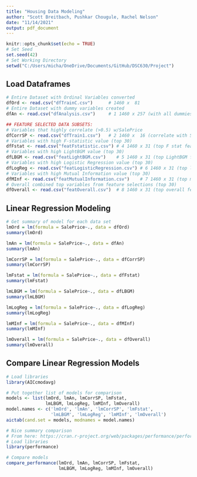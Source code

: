 ```yaml
---
title: "Housing Data Modeling"
author: "Scott Breitbach, Pushkar Chougule, Rachel Nelson"
date: "11/14/2021"
output: pdf_document
---
```


```r
knitr::opts_chunk$set(echo = TRUE)
# Set Seed
set.seed(42)
# Set Working Directory
setwd("C:/Users/micha/OneDrive/Documents/GitHub/DSC630/Project")
```

## Load Dataframes

```r
# Entire Dataset with Ordinal Variables converted
dfOrd <- read.csv("dfTrainC.csv")      # 1460 x  81
# Entire Dataset with dummy variables created
dfAn <- read.csv("dfAnalysis.csv")     # 1 1460 x 257 (with all dummies)

## FEATURE SELECTED DATA SUBSETS:
# Variables that highly correlate (>0.5) w/SalePrice
dfCorrSP <- read.csv("dfTrain1.csv")   # 2 1460 x  16 (correlate with SalePrice)
# Variables with high F-statistic value (top 30)
dfFstat <- read.csv("featFstatistic.csv") # 4 1460 x 31 (top F stat features)
# Variables with high LightBGM value (top 30)
dfLBGM <- read.csv("featLightBGM.csv")    # 5 1460 x 31 (top LightBGM features)
# Variables with high Logistic Regression value (top 30)
dfLogReg <- read.csv("featLogisticRegression.csv") # 6 1460 x 31 (top logistic regression features)
# Variables with high Mutual Information value (top 30)
dfMInf <- read.csv("featMutualInformation.csv")    # 7 1460 x 31 (top mutual information features)
# Overall combined top variables from feature selections (top 30)
dfOverall <- read.csv("featOverall.csv")  # 8 1460 x 31 (top overall features)
```

## Linear Regression Modeling

```r
# Get summary of model for each data set
lmOrd = lm(formula = SalePrice~., data = dfOrd)
summary(lmOrd)

lmAn = lm(formula = SalePrice~., data = dfAn)
summary(lmAn) 

lmCorrSP = lm(formula = SalePrice~., data = dfCorrSP)
summary(lmCorrSP)

lmFstat = lm(formula = SalePrice~., data = dfFstat)
summary(lmFstat)

lmLBGM = lm(formula = SalePrice~., data = dfLBGM)
summary(lmLBGM)

lmLogReg = lm(formula = SalePrice~., data = dfLogReg)
summary(lmLogReg)

lmMInf = lm(formula = SalePrice~., data = dfMInf)
summary(lmMInf)

lmOverall = lm(formula = SalePrice~., data = dfOverall)
summary(lmOverall)
```

## Compare Linear Regression Models

```r
# Load libraries
library(AICcmodavg)

# Put together list of models for comparison
models <- list(lmOrd, lmAn, lmCorrSP, lmFstat,
               lmLBGM, lmLogReg, lmMInf, lmOverall)
model.names <- c('lmOrd', 'lmAn', 'lmCorrSP', 'lmFstat',
                 'lmLBGM', 'lmLogReg', 'lmMInf', 'lmOverall')
aictab(cand.set = models, modnames = model.names)

# Nice summary comparison
# From here: https://cran.r-project.org/web/packages/performance/performance.pdf
# Load libraries
library(performance)  

# Compare models
compare_performance(lmOrd, lmAn, lmCorrSP, lmFstat, 
                    lmLBGM, lmLogReg, lmMInf, lmOverall)
```
